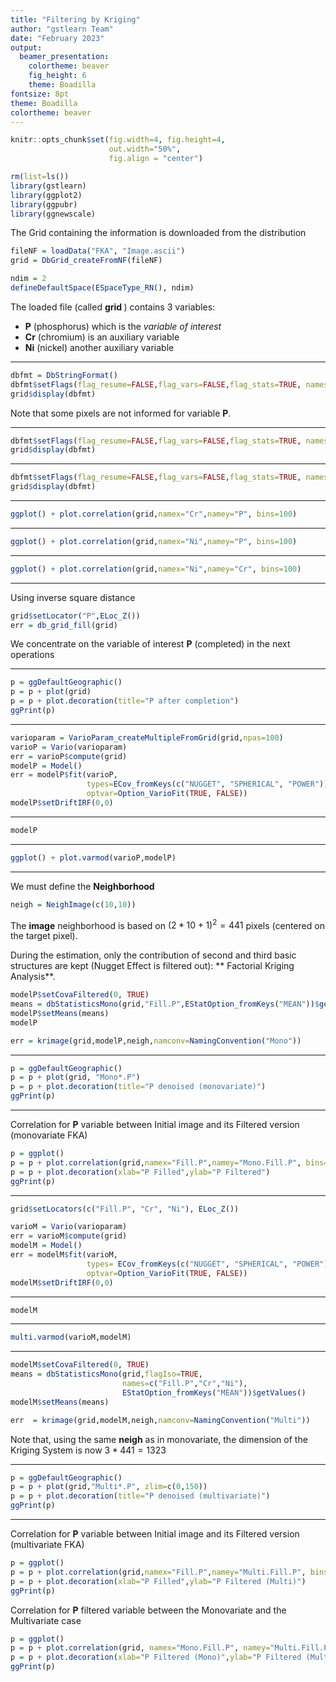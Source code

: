 ```yaml
---
title: "Filtering by Kriging"
author: "gstlearn Team"
date: "February 2023"
output:
  beamer_presentation:
    colortheme: beaver
    fig_height: 6
    theme: Boadilla
fontsize: 8pt
theme: Boadilla
colortheme: beaver
---
```


<!-- SUMMARY: Filtering images using Factorial Kriging Analysis. Example on a multivariate acquisition  -->

<!-- CATEGORY: Courses -->

```r
knitr::opts_chunk$set(fig.width=4, fig.height=4, 
                      out.width="50%",
                      fig.align = "center") 
```

\frametitle{Loading Data}

```r
rm(list=ls())
library(gstlearn)
library(ggplot2)
library(ggpubr)
library(ggnewscale)
```

The Grid containing the information is downloaded from the distribution

```r
fileNF = loadData("FKA", "Image.ascii")
grid = DbGrid_createFromNF(fileNF)

ndim = 2
defineDefaultSpace(ESpaceType_RN(), ndim)
```

The loaded file (called **grid **) contains 3 variables:

- **P** (phosphorus) which is the *variable of interest*
- **Cr** (chromium) is an auxiliary variable
- **Ni** (nickel) another auxiliary variable

---

\frametitle{Statistics on main variable}

```r
dbfmt = DbStringFormat()
dbfmt$setFlags(flag_resume=FALSE,flag_vars=FALSE,flag_stats=TRUE, names="P")
grid$display(dbfmt)
```

Note that some pixels are not informed for variable **P**.

---

\frametitle{Statistics on auxiliary variables}


```r
dbfmt$setFlags(flag_resume=FALSE,flag_vars=FALSE,flag_stats=TRUE, names="Ni")
grid$display(dbfmt)
```

---

\frametitle{Statistics on auxiliary variables}

```r
dbfmt$setFlags(flag_resume=FALSE,flag_vars=FALSE,flag_stats=TRUE, names="Cr")
grid$display(dbfmt)
```

---

\frametitle{Correlation between Cr and P}

```r
ggplot() + plot.correlation(grid,namex="Cr",namey="P", bins=100)
```

---

\frametitle{Correlation between Ni and P}

```r
ggplot() + plot.correlation(grid,namex="Ni",namey="P", bins=100)
```

---

\frametitle{Correlation between Ni and CR}

```r
ggplot() + plot.correlation(grid,namex="Ni",namey="Cr", bins=100)
```

---

\frametitle{Completing the variable **P**}

Using inverse square distance

```r
grid$setLocator("P",ELoc_Z())
err = db_grid_fill(grid)
```

We concentrate on the variable of interest **P** (completed) in the next operations

---

\frametitle{Display P}

```r
p = ggDefaultGeographic()
p = p + plot(grid)
p = p + plot.decoration(title="P after completion")
ggPrint(p)
```

---

\frametitle{Variogram Calculation}

```r
varioparam = VarioParam_createMultipleFromGrid(grid,npas=100)
varioP = Vario(varioparam)
err = varioP$compute(grid)
modelP = Model()
err = modelP$fit(varioP, 
                 types=ECov_fromKeys(c("NUGGET", "SPHERICAL", "POWER")),
                 optvar=Option_VarioFit(TRUE, FALSE))
modelP$setDriftIRF(0,0)
```

---

\frametitle{Variogram Model}

```r
modelP
```

---

\frametitle{Variogram Model}

```r
ggplot() + plot.varmod(varioP,modelP)
```

---

\frametitle{Monovariate Factorial Kriging Analysis}

We must define the **Neighborhood**

```r
neigh = NeighImage(c(10,10))
```

The **image** neighborhood is based on $(2*10+1)^2=441$ pixels (centered on the target pixel).

During the estimation, only the contribution of second and third basic structures are kept (Nugget Effect is filtered out): ** Factorial Kriging Analysis**.

```r
modelP$setCovaFiltered(0, TRUE)
means = dbStatisticsMono(grid,"Fill.P",EStatOption_fromKeys("MEAN"))$getValues()
modelP$setMeans(means)
modelP

err = krimage(grid,modelP,neigh,namconv=NamingConvention("Mono"))
```

---

\frametitle{Monovariate Factorial Kriging Analysis}

```r
p = ggDefaultGeographic()
p = p + plot(grid, "Mono*.P")
p = p + plot.decoration(title="P denoised (monovariate)")
ggPrint(p)
```

---

\frametitle{Correlation between Initial and Filtered images}

Correlation for **P** variable between Initial image and its Filtered version (monovariate FKA)

```r
p = ggplot()
p = p + plot.correlation(grid,namex="Fill.P",namey="Mono.Fill.P", bins=100)
p = p + plot.decoration(xlab="P Filled",ylab="P Filtered")
ggPrint(p)
```

---

\frametitle{Multivariate Approach}


```r
grid$setLocators(c("Fill.P", "Cr", "Ni"), ELoc_Z())

varioM = Vario(varioparam)
err = varioM$compute(grid)
modelM = Model()
err = modelM$fit(varioM, 
                 types= ECov_fromKeys(c("NUGGET", "SPHERICAL", "POWER")),
                 optvar=Option_VarioFit(TRUE, FALSE))
modelM$setDriftIRF(0,0)
```

---

\frametitle{Multivariate Model}

```r
modelM
```

---

\frametitle{Multivariate Model}

```r
multi.varmod(varioM,modelM)
```

--- 

\frametitle{Multivariable Factorial Kriging Analysis}

```r
modelM$setCovaFiltered(0, TRUE)
means = dbStatisticsMono(grid,flagIso=TRUE, 
                         names=c("Fill.P","Cr","Ni"),
                         EStatOption_fromKeys("MEAN"))$getValues()
modelM$setMeans(means)

err  = krimage(grid,modelM,neigh,namconv=NamingConvention("Multi"))
```

Note that, using the same **neigh** as in monovariate, the dimension of the Kriging System is now $3 * 441 = 1323$

---

\frametitle{Multivariable Factorial Kriging Analysis}

```r
p = ggDefaultGeographic()
p = p + plot(grid,"Multi*.P", zlim=c(0,150))
p = p + plot.decoration(title="P denoised (multivariate)")
ggPrint(p)
```

---

\frametitle{Correlation between Initial and Filtered images}

Correlation for **P** variable between Initial image and its Filtered version (multivariate FKA)

```r
p = ggplot()
p = p + plot.correlation(grid,namex="Fill.P",namey="Multi.Fill.P", bins=100)
p = p + plot.decoration(xlab="P Filled",ylab="P Filtered (Multi)")
ggPrint(p)
```

Correlation for **P** filtered variable between the Monovariate and the Multivariate case

```r
p = ggplot()
p = p + plot.correlation(grid, namex="Mono.Fill.P", namey="Multi.Fill.P", bins=100)
p = p + plot.decoration(xlab="P Filtered (Mono)",ylab="P Filtered (Multi)")
ggPrint(p)
```

